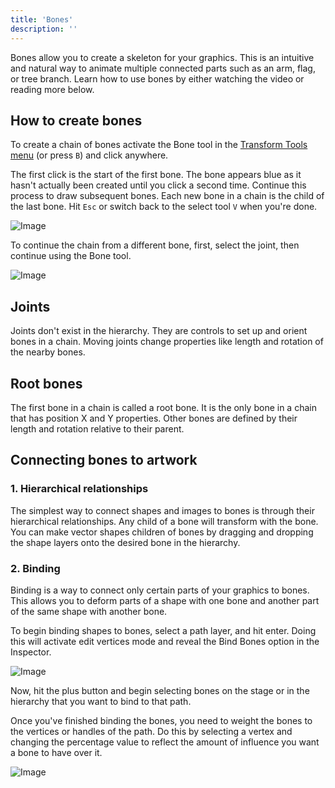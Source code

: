 ```yaml
---
title: 'Bones'
description: ''
---
```



Bones allow you to create a skeleton for your graphics. This is an intuitive and natural way to animate multiple connected parts such as an arm, flag, or tree branch. Learn how to use bones by either watching the video or reading more below.

<YouTube id="WDILxfmCEt0" />

## How to create bones

To create a chain of bones activate the Bone tool in the [Transform Tools menu](/editor/interface-overview/toolbar) (or press `B`) and click anywhere.

The first click is the start of the first bone. The bone appears blue as it hasn't actually been created until you click a second time. Continue this process to draw subsequent bones. Each new bone in a chain is the child of the last bone. Hit `Esc` or switch back to the select tool `V` when you're done.

![Image](https://ucarecdn.com/7e6cb0cf-ec53-4da8-bfbf-627b841b3208/)

To continue the chain from a different bone, first, select the joint, then continue using the Bone tool.

![Image](https://ucarecdn.com/264073a6-f9bc-4344-9474-f7d7011c5568/)

## Joints

Joints don't exist in the hierarchy. They are controls to set up and orient bones in a chain. Moving joints change properties like length and rotation of the nearby bones.

## Root bones

The first bone in a chain is called a root bone. It is the only bone in a chain that has position X and Y properties. Other bones are defined by their length and rotation relative to their parent.

## Connecting bones to artwork

### 1. Hierarchical relationships

The simplest way to connect shapes and images to bones is through their hierarchical relationships. Any child of a bone will transform with the bone. You can make vector shapes children of bones by dragging and dropping the shape layers onto the desired bone in the hierarchy.

<YouTube id="g8MWMKixURo" />

### 2. Binding

Binding is a way to connect only certain parts of your graphics to bones. This allows you to deform parts of a shape with one bone and another part of the same shape with another bone.

<YouTube id="evn9CHmy9aY" />

To begin binding shapes to bones, select a path layer, and hit enter. Doing this will activate edit vertices mode and reveal the Bind Bones option in the Inspector.

![Image](https://ucarecdn.com/b2663298-62a5-498b-a99b-23c6e9106e5c/)

Now, hit the plus button and begin selecting bones on the stage or in the hierarchy that you want to bind to that path.

Once you've finished binding the bones, you need to weight the bones to the vertices or handles of the path. Do this by selecting a vertex and changing the percentage value to reflect the amount of influence you want a bone to have over it.

![Image](https://ucarecdn.com/acb3afc0-6ee9-4fe3-a53c-19ca8fd4f2ec/)